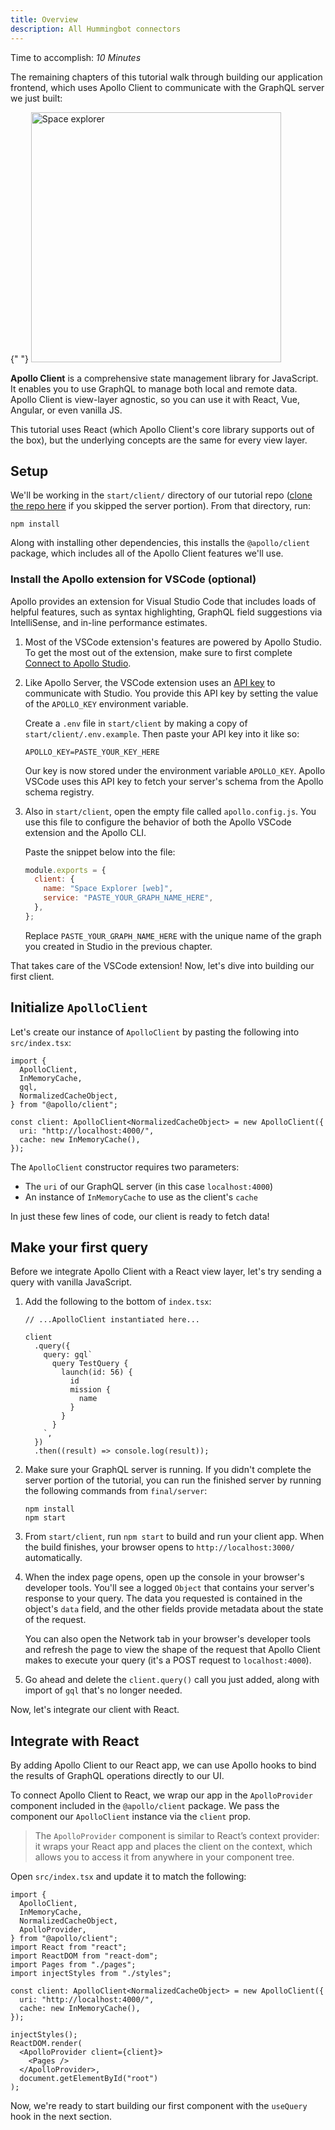 ```yaml
---
title: Overview
description: All Hummingbot connectors
---
```



Time to accomplish: _10 Minutes_

The remaining chapters of this tutorial walk through building our application frontend, which uses Apollo Client to communicate with the GraphQL server we just built:

{" "}
<img src="../images/space-explorer.png" alt="Space explorer" width="400"></img>

**Apollo Client** is a comprehensive state management library for JavaScript. It enables you to use GraphQL to manage both local and remote data. Apollo Client is view-layer agnostic, so you can use it with React, Vue, Angular, or even vanilla JS.

This tutorial uses React (which Apollo Client's core library supports out of the box), but the underlying concepts are the same for every view layer.

## Setup

We'll be working in the `start/client/` directory of our tutorial repo ([clone the repo here](https://github.com/apollographql/fullstack-tutorial/) if you skipped the server portion). From that directory, run:

```bash:title=start/client/
npm install
```

Along with installing other dependencies, this installs the `@apollo/client` package, which includes all of the Apollo Client features we'll use.

### Install the Apollo extension for VSCode (optional)

Apollo provides an extension for Visual Studio Code that includes loads of helpful features, such as syntax highlighting, GraphQL field suggestions via IntelliSense, and in-line performance estimates.

1. Most of the VSCode extension's features are powered by Apollo Studio. To get the most out of the extension, make sure to first complete [Connect to Apollo Studio](./production/).

2. Like Apollo Server, the VSCode extension uses an [API key](https://www.apollographql.com/docs/studio/api-keys/) to communicate with Studio. You provide this API key by setting the value of the `APOLLO_KEY` environment variable.

   Create a `.env` file in `start/client` by making a copy of `start/client/.env.example`. Then paste your API key into it like so:

   ```none:title=.env
   APOLLO_KEY=PASTE_YOUR_KEY_HERE
   ```

   Our key is now stored under the environment variable `APOLLO_KEY`. Apollo VSCode uses this API key to fetch your server's schema from the Apollo schema registry.

3. Also in `start/client`, open the empty file called `apollo.config.js`. You use this file to configure the behavior of both the Apollo VSCode extension and the Apollo CLI.

   Paste the snippet below into the file:

   ```js:title=apollo.config.js
   module.exports = {
     client: {
       name: "Space Explorer [web]",
       service: "PASTE_YOUR_GRAPH_NAME_HERE",
     },
   };
   ```

   Replace `PASTE_YOUR_GRAPH_NAME_HERE` with the unique name of the graph you created in Studio in the previous chapter.

That takes care of the VSCode extension! Now, let's dive into building our first client.

## Initialize `ApolloClient`

<Disclaimer />

Let's create our instance of `ApolloClient` by pasting the following into `src/index.tsx`:

<MultiCodeBlock>


```tsx:title=src/index.tsx
import {
  ApolloClient,
  InMemoryCache,
  gql,
  NormalizedCacheObject,
} from "@apollo/client";

const client: ApolloClient<NormalizedCacheObject> = new ApolloClient({
  uri: "http://localhost:4000/",
  cache: new InMemoryCache(),
});
```

</MultiCodeBlock>


The `ApolloClient` constructor requires two parameters:

- The `uri` of our GraphQL server (in this case `localhost:4000`)
- An instance of `InMemoryCache` to use as the client's `cache`

In just these few lines of code, our client is ready to fetch data!

## Make your first query

Before we integrate Apollo Client with a React view layer, let's try sending a query with vanilla JavaScript.

1. Add the following to the bottom of `index.tsx`:

   <MultiCodeBlock>


   ```tsx:title=src/index.tsx
   // ...ApolloClient instantiated here...

   client
     .query({
       query: gql`
         query TestQuery {
           launch(id: 56) {
             id
             mission {
               name
             }
           }
         }
       `,
     })
     .then((result) => console.log(result));
   ```

   </MultiCodeBlock>


2. Make sure your GraphQL server is running. If you didn't complete the server portion of the tutorial, you can run the finished server by running the following commands from `final/server`:

   ```
   npm install
   npm start
   ```

3. From `start/client`, run `npm start` to build and run your client app. When the build finishes, your browser opens to `http://localhost:3000/` automatically.

4. When the index page opens, open up the console in your browser's developer tools. You'll see a logged `Object` that contains your server's response to your query. The data you requested is contained in the object's `data` field, and the other fields provide metadata about the state of the request.

   You can also open the Network tab in your browser's developer tools and refresh the page to view the shape of the request that Apollo Client makes to execute your query (it's a POST request to `localhost:4000`).

5. Go ahead and delete the `client.query()` call you just added, along with import of `gql` that's no longer needed.

Now, let's integrate our client with React.

## Integrate with React

By adding Apollo Client to our React app, we can use Apollo hooks to bind the results of GraphQL operations directly to our UI.

To connect Apollo Client to React, we wrap our app in the `ApolloProvider` component included in the `@apollo/client` package. We pass the component our `ApolloClient` instance via the `client` prop.

> The `ApolloProvider` component is similar to React’s context provider: it wraps your React app and places the client on the context, which allows you to access it from anywhere in your component tree.

Open `src/index.tsx` and update it to match the following:

<MultiCodeBlock>


```tsx:title=src/index.tsx
import {
  ApolloClient,
  InMemoryCache,
  NormalizedCacheObject,
  ApolloProvider,
} from "@apollo/client";
import React from "react";
import ReactDOM from "react-dom";
import Pages from "./pages";
import injectStyles from "./styles";

const client: ApolloClient<NormalizedCacheObject> = new ApolloClient({
  uri: "http://localhost:4000/",
  cache: new InMemoryCache(),
});

injectStyles();
ReactDOM.render(
  <ApolloProvider client={client}>
    <Pages />
  </ApolloProvider>,
  document.getElementById("root")
);
```

</MultiCodeBlock>


Now, we're ready to start building our first component with the `useQuery` hook in the next section.

